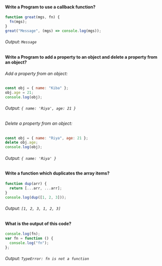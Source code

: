 #### Write a Program to use a callback function?

```javascript
function great(mgs, fn) {
  fn(mgs);
}
great("Message", (mgs) => console.log(mgs));
```

###### Output: `Message`

#### Write a Program to add a property to an object and delete a property from an object?

###### Add a property from an object:

```javascript
const obj = { name: "Kiba" };
obj.age = 21;
console.log(obj);
```

###### Output: `{ name: 'Riya', age: 21 }`

###### Delete a property from an object:

```javascript
const obj = { name: "Riya", age: 21 };
delete obj.age;
console.log(obj);
```

###### Output: `{ name: 'Riya' }`

#### Write a function which duplicates the array items?

```javascript
function dup(arr) {
  return [...arr, ...arr];
}
console.log(dup([1, 2, 3]));
```

###### Output: `[1, 2, 3, 1, 2, 3]`

#### What is the output of this code?

```javascript
console.log(fn);
var fn = function () {
  console.log("fn");
};
```

###### Output: `TypeError: fn is not a function`
